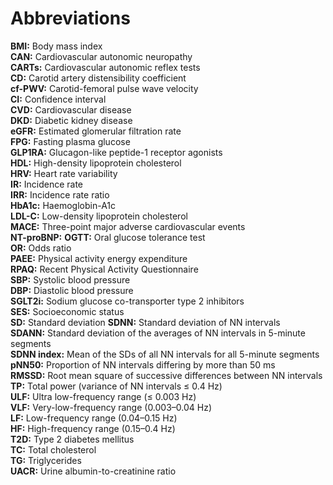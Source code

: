 # Abbreviations {.unnumbered}


**BMI:** Body mass index  
**CAN:** Cardiovascular autonomic neuropathy  
**CARTs:** Cardiovascular autonomic reflex tests    
**CD:** Carotid artery distensibility coefficient  
**cf-PWV:** Carotid-femoral pulse wave velocity  
**CI:** Confidence interval  
**CVD:** Cardiovascular disease  
**DKD:** Diabetic kidney disease  
**eGFR:** Estimated glomerular filtration rate  
**FPG:** Fasting plasma glucose  
**GLP1RA:** Glucagon-like peptide-1 receptor agonists  
**HDL:** High-density lipoprotein cholesterol  
**HRV:** Heart rate variability  
**IR:** Incidence rate  
**IRR:** Incidence rate ratio  
**HbA1c:** Haemoglobin-A1c  
**LDL-C:** Low-density lipoprotein cholesterol  
**MACE:** Three-point major adverse cardiovascular events   
**NT-proBNP:**
**OGTT:** Oral glucose tolerance test  
**OR:** Odds ratio  
**PAEE:** Physical activity energy expenditure  
**RPAQ:** Recent Physical Activity Questionnaire  
**SBP:** Systolic blood pressure  
**DBP:** Diastolic blood pressure  
**SGLT2i:** Sodium glucose co-transporter type 2 inhibitors  
**SES:** Socioeconomic status  
**SD:** Standard deviation
**SDNN:** Standard deviation of NN intervals  
**SDANN:** Standard deviation of the averages of NN intervals in 5-minute segments  
**SDNN index:** Mean of the SDs of all NN intervals for all 5-minute segments  
**pNN50:** Proportion of NN intervals differing by more than 50 ms  
**RMSSD:** Root mean square of successive differences between NN intervals  
**TP:** Total power (variance of NN intervals ≤ 0.4 Hz)  
**ULF:** Ultra low-frequency range (≤ 0.003 Hz)  
**VLF:** Very-low-frequency range (0.003–0.04 Hz)  
**LF:** Low-frequency range (0.04–0.15 Hz)  
**HF:** High-frequency range (0.15–0.4 Hz)  
**T2D:** Type 2 diabetes mellitus  
**TC:** Total cholesterol  
**TG:** Triglycerides  
**UACR:** Urine albumin-to-creatinine ratio  
